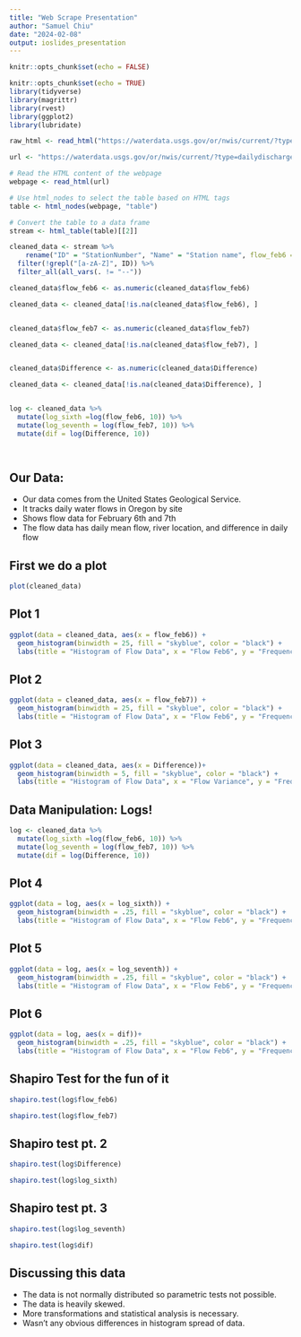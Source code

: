 ```yaml
---
title: "Web Scrape Presentation"
author: "Samuel Chiu"
date: "2024-02-08"
output: ioslides_presentation
---
```


```r
knitr::opts_chunk$set(echo = FALSE)
```


```r
knitr::opts_chunk$set(echo = TRUE)
library(tidyverse)
library(magrittr)
library(rvest)
library(ggplot2)
library(lubridate)
```


```r
raw_html <- read_html("https://waterdata.usgs.gov/or/nwis/current/?type=dailydischarge&group_key=county_cd")

```


```r


url <- "https://waterdata.usgs.gov/or/nwis/current/?type=dailydischarge&group_key=county_cd"

# Read the HTML content of the webpage
webpage <- read_html(url)

# Use html_nodes to select the table based on HTML tags
table <- html_nodes(webpage, "table")

# Convert the table to a data frame
stream <- html_table(table)[[2]]
```

```r
cleaned_data <- stream %>% 
    rename("ID" = "StationNumber", "Name" = "Station name", flow_feb6 = "Dailymeanstream- flow (ft3/s)2/6", flow_feb7 = "Dailymeanstream- flow (ft3/s)2/7", "Difference" = "Change(ft3/s)") %>% 
  filter(!grepl("[a-zA-Z]", ID)) %>% 
  filter_all(all_vars(. != "--"))

cleaned_data$flow_feb6 <- as.numeric(cleaned_data$flow_feb6)

cleaned_data <- cleaned_data[!is.na(cleaned_data$flow_feb6), ]


cleaned_data$flow_feb7 <- as.numeric(cleaned_data$flow_feb7)

cleaned_data <- cleaned_data[!is.na(cleaned_data$flow_feb7), ]


cleaned_data$Difference <- as.numeric(cleaned_data$Difference)

cleaned_data <- cleaned_data[!is.na(cleaned_data$Difference), ]


log <- cleaned_data %>%
  mutate(log_sixth =log(flow_feb6, 10)) %>%
  mutate(log_seventh = log(flow_feb7, 10)) %>%
  mutate(dif = log(Difference, 10))

  
```
## Our Data:

- Our data comes from the United States Geological Service.
- It tracks daily water flows in Oregon by site
- Shows flow data for February 6th and 7th
- The flow data has daily mean flow, river location, and difference in daily flow 

## First we do a plot

```r
plot(cleaned_data)


```



## Plot 1
```r
ggplot(data = cleaned_data, aes(x = flow_feb6)) +
  geom_histogram(binwidth = 25, fill = "skyblue", color = "black") +
  labs(title = "Histogram of Flow Data", x = "Flow Feb6", y = "Frequency") 

```

## Plot 2
```r
ggplot(data = cleaned_data, aes(x = flow_feb7)) +
  geom_histogram(binwidth = 25, fill = "skyblue", color = "black") +
  labs(title = "Histogram of Flow Data", x = "Flow Feb6", y = "Frequency")
```

## Plot 3
```r
ggplot(data = cleaned_data, aes(x = Difference))+
  geom_histogram(binwidth = 5, fill = "skyblue", color = "black") +
  labs(title = "Histogram of Flow Data", x = "Flow Variance", y = "Frequency")

```

## Data Manipulation: Logs!

```r

log <- cleaned_data %>%
  mutate(log_sixth =log(flow_feb6, 10)) %>%
  mutate(log_seventh = log(flow_feb7, 10)) %>%
  mutate(dif = log(Difference, 10))


```

## Plot 4

```r


ggplot(data = log, aes(x = log_sixth)) +
  geom_histogram(binwidth = .25, fill = "skyblue", color = "black") +
  labs(title = "Histogram of Flow Data", x = "Flow Feb6", y = "Frequency")

```

## Plot 5

```r

ggplot(data = log, aes(x = log_seventh)) +
  geom_histogram(binwidth = .25, fill = "skyblue", color = "black") +
  labs(title = "Histogram of Flow Data", x = "Flow Feb6", y = "Frequency")
```

## Plot 6

```r


ggplot(data = log, aes(x = dif))+
  geom_histogram(binwidth = .25, fill = "skyblue", color = "black") +
  labs(title = "Histogram of Flow Data", x = "Flow Feb6", y = "Frequency")

```

## Shapiro Test for the fun of it

```r

shapiro.test(log$flow_feb6)

shapiro.test(log$flow_feb7)

```

## Shapiro test pt. 2
```r
shapiro.test(log$Difference)

shapiro.test(log$log_sixth)
```

## Shapiro test pt. 3
``` r
shapiro.test(log$log_seventh)

shapiro.test(log$dif)
```

## Discussing this data

- The data is not normally distributed so parametric tests not possible. 
- The data is heavily skewed.
- More transformations and statistical analysis is necessary.
- Wasn't any obvious differences in histogram spread of data. 




